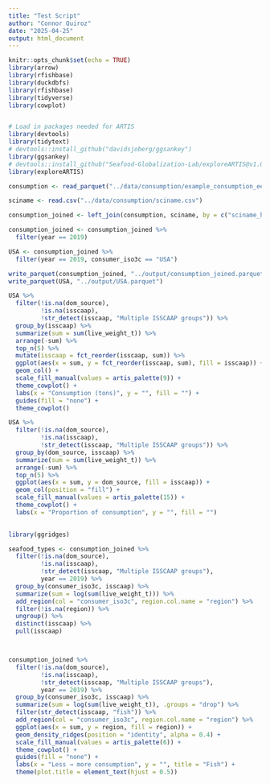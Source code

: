 ```yaml
---
title: "Test Script"
author: "Connor Quiroz"
date: "2025-04-25"
output: html_document
---
```


```r
knitr::opts_chunk$set(echo = TRUE)
library(arrow)
library(rfishbase)
library(duckdbfs)
library(rfishbase)
library(tidyverse)
library(cowplot)


# Load in packages needed for ARTIS
library(devtools)
library(tidytext)
# devtools::install_github("davidsjoberg/ggsankey")
library(ggsankey)
# devtools::install_github("Seafood-Globalization-Lab/exploreARTIS@v1.0.0", dependencies = TRUE)
library(exploreARTIS)
```

```r
consumption <- read_parquet("../data/consumption/example_consumption_eez_2024_12_06.parquet")

sciname <- read.csv("../data/consumption/sciname.csv")

consumption_joined <- left_join(consumption, sciname, by = c("sciname_hs_modified" = "sciname"))

consumption_joined <- consumption_joined %>%
  filter(year == 2019)

USA <- consumption_joined %>%
  filter(year == 2019, consumer_iso3c == "USA")

write_parquet(consumption_joined, "../output/consumption_joined.parquet")
write_parquet(USA, "../output/USA.parquet")

USA %>%
  filter(!is.na(dom_source),
         !is.na(isscaap),
         !str_detect(isscaap, "Multiple ISSCAAP groups")) %>%
  group_by(isscaap) %>%
  summarize(sum = sum(live_weight_t)) %>%
  arrange(-sum) %>%
  top_n(5) %>%
  mutate(isscaap = fct_reorder(isscaap, sum)) %>%
  ggplot(aes(x = sum, y = fct_reorder(isscaap, sum), fill = isscaap)) +
  geom_col() +
  scale_fill_manual(values = artis_palette(9)) +
  theme_cowplot() +
  labs(x = "Consumption (tons)", y = "", fill = "") +
  guides(fill = "none") +
  theme_cowplot()

USA %>%
  filter(!is.na(dom_source),
         !is.na(isscaap),
         !str_detect(isscaap, "Multiple ISSCAAP groups")) %>%
  group_by(dom_source, isscaap) %>%
  summarize(sum = sum(live_weight_t)) %>%
  arrange(-sum) %>%
  top_n(5) %>%
  ggplot(aes(x = sum, y = dom_source, fill = isscaap)) +
  geom_col(position = "fill") +
  scale_fill_manual(values = artis_palette(15)) +
  theme_cowplot() +
  labs(x = "Proportion of consumption", y = "", fill = "")
  

library(ggridges)

seafood_types <- consumption_joined %>%
  filter(!is.na(dom_source),
         !is.na(isscaap),
         !str_detect(isscaap, "Multiple ISSCAAP groups"),
         year == 2019) %>%
  group_by(consumer_iso3c, isscaap) %>%
  summarize(sum = log(sum(live_weight_t))) %>%
  add_region(col = "consumer_iso3c", region.col.name = "region") %>%
  filter(!is.na(region)) %>%
  ungroup() %>%
  distinct(isscaap) %>%
  pull(isscaap)



consumption_joined %>%
  filter(!is.na(dom_source),
         !is.na(isscaap),
         !str_detect(isscaap, "Multiple ISSCAAP groups"),
         year == 2019) %>%
  group_by(consumer_iso3c, isscaap) %>%
  summarize(sum = log(sum(live_weight_t)), .groups = "drop") %>%
  filter(str_detect(isscaap, "fish")) %>%
  add_region(col = "consumer_iso3c", region.col.name = "region") %>%
  ggplot(aes(x = sum, y = region, fill = region)) +
  geom_density_ridges(position = "identity", alpha = 0.4) +
  scale_fill_manual(values = artis_palette(6)) +
  theme_cowplot() +
  guides(fill = "none") +
  labs(x = "Less → more consumption", y = "", title = "Fish") +
  theme(plot.title = element_text(hjust = 0.5))
  
```

